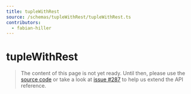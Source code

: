```yaml
---
title: tupleWithRest
source: /schemas/tupleWithRest/tupleWithRest.ts
contributors:
  - fabian-hiller
---
```


# tupleWithRest

> The content of this page is not yet ready. Until then, please use the [source code](https://github.com/fabian-hiller/valibot/blob/main/library/src/schemas/tupleWithRest/tupleWithRest.ts) or take a look at [issue #287](https://github.com/fabian-hiller/valibot/issues/287) to help us extend the API reference.
